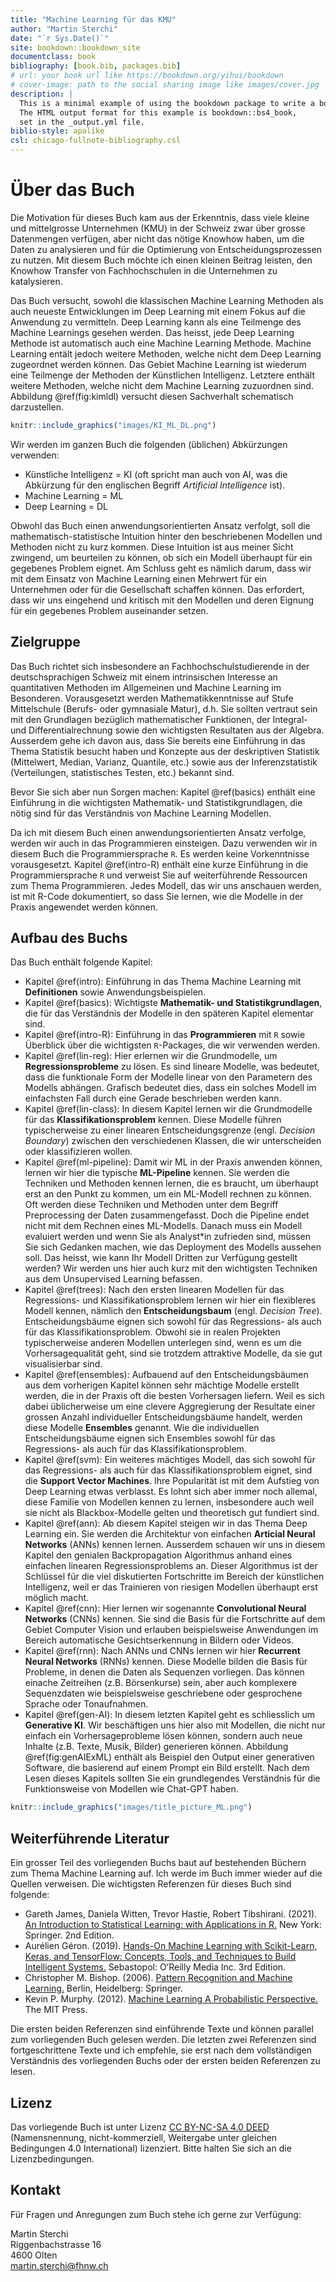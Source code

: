 ```yaml
--- 
title: "Machine Learning für das KMU"
author: "Martin Sterchi"
date: "`r Sys.Date()`"
site: bookdown::bookdown_site
documentclass: book
bibliography: [book.bib, packages.bib]
# url: your book url like https://bookdown.org/yihui/bookdown
# cover-image: path to the social sharing image like images/cover.jpg
description: |
  This is a minimal example of using the bookdown package to write a book.
  The HTML output format for this example is bookdown::bs4_book,
  set in the _output.yml file.
biblio-style: apalike
csl: chicago-fullnote-bibliography.csl
---
```


# Über das Buch {-}

Die Motivation für dieses Buch kam aus der Erkenntnis, dass viele kleine und mittelgrosse Unternehmen (KMU) in der Schweiz zwar über grosse Datenmengen verfügen, aber nicht das nötige Knowhow haben, um die Daten zu analysieren und für die Optimierung von Entscheidungsprozessen zu nutzen. Mit diesem Buch möchte ich einen kleinen Beitrag leisten, den Knowhow Transfer von Fachhochschulen in die Unternehmen zu katalysieren.

Das Buch versucht, sowohl die klassischen Machine Learning Methoden als auch neueste Entwicklungen im Deep Learning mit einem Fokus auf die Anwendung zu vermitteln. Deep Learning kann als eine Teilmenge des Machine Learnings gesehen werden. Das heisst, jede Deep Learning Methode ist automatisch auch eine Machine Learning Methode. Machine Learning entält jedoch weitere Methoden, welche nicht dem Deep Learning zugeordnet werden können. Das Gebiet Machine Learning ist wiederum eine Teilmenge der Methoden der Künstlichen Intelligenz. Letztere enthält weitere Methoden, welche nicht dem Machine Learning zuzuordnen sind. Abbildung \@ref(fig:kimldl) versucht diesen Sachverhalt schematisch darzustellen.

```r
knitr::include_graphics("images/KI_ML_DL.png")
```

Wir werden im ganzen Buch die folgenden (üblichen) Abkürzungen verwenden:

* Künstliche Intelligenz = KI (oft spricht man auch von AI, was die Abkürzung für den englischen Begriff *Artificial Intelligence* ist).
* Machine Learning = ML
* Deep Learning = DL

Obwohl das Buch einen anwendungsorientierten Ansatz verfolgt, soll die mathematisch-statistische Intuition hinter den beschriebenen Modellen und Methoden nicht zu kurz kommen. Diese Intuition ist aus meiner Sicht zwingend, um beurteilen zu können, ob sich ein Modell überhaupt für ein gegebenes Problem eignet. Am Schluss geht es nämlich darum, dass wir mit dem Einsatz von Machine Learning einen Mehrwert für ein Unternehmen oder für die Gesellschaft schaffen können. Das erfordert, dass wir uns eingehend und kritisch mit den Modellen und deren Eignung für ein gegebenes Problem auseinander setzen.

## Zielgruppe {-}

Das Buch richtet sich insbesondere an Fachhochschulstudierende in der deutschsprachigen Schweiz mit einem intrinsischen Interesse an quantitativen Methoden im Allgemeinen und Machine Learning im Besonderen. Vorausgesetzt werden Mathematikkenntnisse auf Stufe Mittelschule (Berufs- oder gymnasiale Matur), d.h. Sie sollten vertraut sein mit den Grundlagen bezüglich mathematischer Funktionen, der Integral- und Differentialrechnung sowie den wichtigsten Resultaten aus der Algebra. Ausserdem gehe ich davon aus, dass Sie bereits eine Einführung in das Thema Statistik besucht haben und Konzepte aus der deskriptiven Statistik (Mittelwert, Median, Varianz, Quantile, etc.) sowie aus der Inferenzstatistik (Verteilungen, statistisches Testen, etc.) bekannt sind.

Bevor Sie sich aber nun Sorgen machen: Kapitel \@ref(basics) enthält eine Einführung in die wichtigsten Mathematik- und Statistikgrundlagen, die nötig sind für das Verständnis von Machine Learning Modellen.

Da ich mit diesem Buch einen anwendungsorientierten Ansatz verfolge, werden wir auch in das Programmieren einsteigen. Dazu verwenden wir in diesem Buch die Programmiersprache `R`. Es werden keine Vorkenntnisse vorausgesetzt. Kapitel \@ref(intro-R) enthält eine kurze Einführung in die Programmiersprache `R` und verweist Sie auf weiterführende Ressourcen zum Thema Programmieren. Jedes Modell, das wir uns anschauen werden, ist mit R-Code dokumentiert, so dass Sie lernen, wie die Modelle in der Praxis angewendet werden können.

## Aufbau des Buchs {-}

Das Buch enthält folgende Kapitel:

* Kapitel \@ref(intro): Einführung in das Thema Machine Learning mit **Definitionen** sowie Anwendungsbeispielen.
* Kapitel \@ref(basics): Wichtigste **Mathematik- und Statistikgrundlagen**, die für das Verständnis der Modelle in den späteren Kapitel elementar sind.
* Kapitel \@ref(intro-R): Einführung in das **Programmieren** mit `R` sowie Überblick über die wichtigsten `R`-Packages, die wir verwenden werden.
* Kapitel \@ref(lin-reg): Hier erlernen wir die Grundmodelle, um **Regressionsprobleme** zu lösen. Es sind lineare Modelle, was bedeutet, dass die funktionale Form der Modelle linear von den Parametern des Modells abhängen. Grafisch bedeutet dies, dass ein solches Modell im einfachsten Fall durch eine Gerade beschrieben werden kann. 
* Kapitel \@ref(lin-class): In diesem Kapitel lernen wir die Grundmodelle für das **Klassifikationsproblem** kennen. Diese Modelle führen typischerweise zu einer linearen Entscheidungsgrenze (engl. *Decision Boundary*) zwischen den verschiedenen Klassen, die wir unterscheiden oder klassifizieren wollen.
* Kapitel \@ref(ml-pipeline): Damit wir ML in der Praxis anwenden können, lernen wir hier die typische **ML-Pipeline** kennen. Sie werden die Techniken und Methoden kennen lernen, die es braucht, um überhaupt erst an den Punkt zu kommen, um ein ML-Modell rechnen zu können. Oft werden diese Techniken und Methoden unter dem Begriff Preprocessing der Daten zusammengefasst. Doch die Pipeline endet nicht mit dem Rechnen eines ML-Modells. Danach muss ein Modell evaluiert werden und wenn Sie als Analyst\*in zufrieden sind, müssen Sie sich Gedanken machen, wie das Deployment des Modells aussehen soll. Das heisst, wie kann Ihr Modell Dritten zur Verfügung gestellt werden? Wir werden uns hier auch kurz mit den wichtigsten Techniken aus dem Unsupervised Learning befassen.
* Kapitel \@ref(trees): Nach den ersten linearen Modellen für das Regressions- und Klassifikationsproblem lernen wir hier ein flexibleres Modell kennen, nämlich den **Entscheidungsbaum** (engl. *Decision Tree*). Entscheidungsbäume eignen sich sowohl für das Regressions- als auch für das Klassifikationsproblem. Obwohl sie in realen Projekten typischerweise anderen Modellen unterlegen sind, wenn es um die Vorhersagequalität geht, sind sie trotzdem attraktive Modelle, da sie gut visualisierbar sind.
* Kapitel \@ref(ensembles): Aufbauend auf den Entscheidungsbäumen aus dem vorherigen Kapitel können sehr mächtige Modelle erstellt werden, die in der Praxis oft die besten Vorhersagen liefern. Weil es sich dabei üblicherweise um eine clevere Aggregierung der Resultate einer grossen Anzahl individueller Entscheidungsbäume handelt, werden diese Modelle **Ensembles** genannt. Wie die individuellen Entscheidungsbäume eignen sich Ensembles sowohl für das Regressions- als auch für das Klassifikationsproblem.
* Kapitel \@ref(svm): Ein weiteres mächtiges Modell, das sich sowohl für das Regressions- als auch für das Klassifikationsproblem eignet, sind die **Support Vector Machines**. Ihre Popularität ist mit dem Aufstieg von Deep Learning etwas verblasst. Es lohnt sich aber immer noch allemal, diese Familie von Modellen kennen zu lernen, insbesondere auch weil sie nicht als Blackbox-Modelle gelten und theoretisch gut fundiert sind.
* Kapitel \@ref(ann): Ab diesem Kapitel steigen wir in das Thema Deep Learning ein. Sie werden die Architektur von einfachen **Articial Neural Networks** (ANNs) kennen lernen. Ausserdem schauen wir uns in diesem Kapitel den genialen Backpropagation Algorithmus anhand eines einfachen linearen Regressionsproblems an. Dieser Algorithmus ist der Schlüssel für die viel diskutierten Fortschritte im Bereich der künstlichen Intelligenz, weil er das Trainieren von riesigen Modellen überhaupt erst möglich macht.
* Kapitel \@ref(cnn): Hier lernen wir sogenannte **Convolutional Neural Networks** (CNNs) kennen. Sie sind die Basis für die Fortschritte auf dem Gebiet Computer Vision und erlauben beispielsweise Anwendungen im Bereich automatische Gesichtserkennung in Bildern oder Videos.
* Kapitel \@ref(rnn): Nach ANNs und CNNs lernen wir hier **Recurrent Neural Networks** (RNNs) kennen. Diese Modelle bilden die Basis für Probleme, in denen die Daten als Sequenzen vorliegen. Das können einache Zeitreihen (z.B. Börsenkurse) sein, aber auch komplexere Sequenzdaten wie beispielsweise geschriebene oder gesprochene Sprache oder Tonaufnahmen.
* Kapitel \@ref(gen-AI): In diesem letzten Kapitel geht es schliesslich um **Generative KI**. Wir beschäftigen uns hier also mit Modellen, die nicht nur einfach ein Vorhersageprobleme lösen können, sondern auch neue Inhalte (z.B. Texte, Musik, Bilder) generieren können. Abbildung \@ref(fig:genAIExML) enthält als Beispiel den Output einer generativen Software, die basierend auf einem Prompt ein Bild erstellt. Nach dem Lesen dieses Kapitels sollten Sie ein grundlegendes Verständnis für die Funktionsweise von Modellen wie Chat-GPT haben.

```r
knitr::include_graphics("images/title_picture_ML.png")
```

## Weiterführende Literatur {-}

Ein grosser Teil des vorliegenden Buchs baut auf bestehenden Büchern zum Thema Machine Learning auf. Ich werde im Buch immer wieder auf die Quellen verweisen. Die wichtigsten Referenzen für dieses Buch sind folgende:

* Gareth James, Daniela Witten, Trevor Hastie, Robert Tibshirani. (2021). [An Introduction to Statistical Learning: with Applications in R.](https://www.statlearning.com/) New York: Springer. 2nd Edition.
* Aurélien Géron. (2019). [Hands-On Machine Learning with Scikit-Learn, Keras, and TensorFlow: Concepts, Tools, and Techniques to Build Intelligent Systems.](https://www.oreilly.com/library/view/hands-on-machine-learning/9781098125967/) Sebastopol: O’Reilly Media Inc. 3rd Edition.
* Christopher M. Bishop. (2006). [Pattern Recognition and Machine Learning.](https://link.springer.com/book/9780387310732) Berlin, Heidelberg: Springer.
* Kevin P. Murphy. (2012). [Machine Learning A Probabilistic Perspective.](https://mitpress.mit.edu/9780262018029/machine-learning/) The MIT Press.

Die ersten beiden Referenzen sind einführende Texte und können parallel zum vorliegenden Buch gelesen werden. Die letzten zwei Referenzen sind fortgeschrittene Texte und ich empfehle, sie erst nach dem vollständigen Verständnis des vorliegenden Buchs oder der ersten beiden Referenzen zu lesen.

## Lizenz {-}

Das vorliegende Buch ist unter Lizenz [CC BY-NC-SA 4.0 DEED](https://creativecommons.org/licenses/by-nc-sa/4.0/deed.de) (Namensnennung, nicht-kommerziell, Weitergabe unter gleichen Bedingungen 4.0 International) lizenziert. Bitte halten Sie sich an die Lizenzbedingungen.

## Kontakt {-}

Für Fragen und Anregungen zum Buch stehe ich gerne zur Verfügung:

Martin Sterchi\
Riggenbachstrasse 16\
4600 Olten\
[martin.sterchi@fhnw.ch](mailto:martin.sterchi@fhnw.ch)





